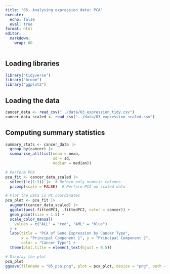 ```yaml
---
title: "05. Analysing expression data: PCA"
execute: 
  echo: false
  eval: true
format: html
editor: 
  markdown: 
    wrap: 80
---
```


## Loading libraries

```r
library("tidyverse")
library("broom")
library("ggplot2")
```

## Loading the data

```r
cancer_data <- read_csv("../data/03_expression_tidy.csv")
cancer_data_scaled <- read_csv("../data/03_expression_scaled.csv")
```

## Computing summary statistics

```r
summary_stats <- cancer_data |>
  group_by(cancer) |>
  summarise_all(list(mean = mean,
                     sd = sd,
                     median = median))
```

```r
# Perform PCA
pca_fit <- cancer_data_scaled |>
  select(!c(1:3)) |>  # Retain only numeric columns
  prcomp(scale = FALSE)  # Perform PCA on scaled data

# Plot the data in PC coordinates
pca_plot <- pca_fit |>
  augment(cancer_data_scaled) |>
  ggplot(aes(.fittedPC1, .fittedPC2, color = cancer)) + 
  geom_point(size = 1.5) +
  scale_color_manual(
    values = c("ALL" = "red", "AML" = "blue")
  ) +
  labs(title = "PCA of Gene Expression by Cancer Type", 
       x = "Principal Component 1", y = "Principal Component 2",
       color = "Cancer Type") +
  theme(plot.title = element_text(hjust = 0.5))

# Display the plot
pca_plot
ggsave(filename = "05_pca.png", plot = pca_plot, device = "png", path = "../results")
```